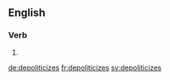 ==English==

===Verb===
{{head|en|verb form}}

# {{en-third-person singular of|depoliticize}}

[[de:depoliticizes]]
[[fr:depoliticizes]]
[[sv:depoliticizes]]